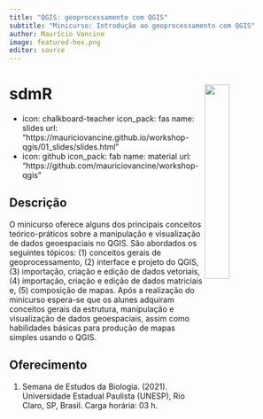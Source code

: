 ```yaml
---
title: "QGIS: geoprocessamento com QGIS"
subtitle: "Minicurso: Introdução ao geoprocessamento com QGIS"
author: Maurício Vancine
image: featured-hex.png
editor: source
---
```


# **sdmR** <img src="featured-hex.png" align="right" width="30%" min-width="120px"/>

- icon: chalkboard-teacher
  icon_pack: fas
  name: slides
  url: "https://mauriciovancine.github.io/workshop-qgis/01_slides/slides.html"
- icon: github
  icon_pack: fab
  name: material
  url: "https://github.com/mauriciovancine/workshop-qgis"
  
## Descrição

O minicurso oferece alguns dos principais conceitos teórico-práticos sobre a manipulação e visualização de dados geoespaciais no QGIS. São abordados os seguintes tópicos: (1) conceitos gerais de geoprocessamento, (2) interface e projeto do QGIS, (3) importação, criação e edição de dados vetoriais, (4) importação, criação e edição de dados matriciais e, (5) composição de mapas. Após a realização do minicurso espera-se que os alunes adquiram conceitos gerais da estrutura, manipulação e visualização de dados geoespaciais, assim como habilidades básicas para produção de mapas simples usando o QGIS.

## Oferecimento

1. Semana de Estudos da Biologia. (2021). Universidade Estadual Paulista (UNESP), Rio Claro, SP, Brasil. Carga horária: 03 h.
